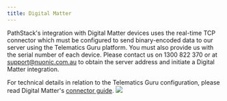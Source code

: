 ```yaml
---
title: Digital Matter
---
```


PathStack's integration with Digital Matter devices uses the real-time TCP connector which must be configured to send binary-encoded data to our server using the Telematics Guru platform. You must also provide us with the serial number of each device. Please contact us on 1300 822 370 or at support@nuonic.com.au to obtain the server address and initiate a Digital Matter integration.

For technical details in relation to the Telematics Guru configuration, please read Digital Matter's [connector guide](https://support.digitalmatter.com/integration/create-a-connector-set-up-an-integration).
<img src="/images/integration-guides/dm-1.png"/>
